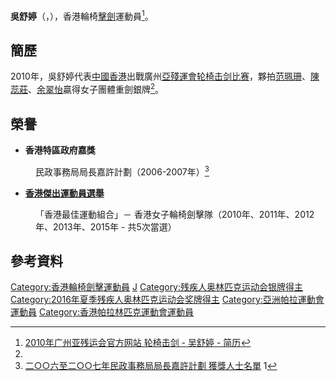 {{MedalTableTop}}
{{MedalCountry|{{HKG}}}}
{{MedalSport | 女子輪椅劍擊}}
{{MedalCompetition | [[亞洲殘疾人運動會|亞洲殘疾人運動會]]}}
{{MedalSilver | [[2010年亞洲殘疾人運動會|2010年 廣州]] | 團體重劍}}
{{MedalBottom}}

'''吳舒婷'''（{{lang|en|'''NG Justine Charissa'''}}，{{bd|1989年|8月17日|catIdx=N吳}}），香港輪椅[[擊劍|擊劍]]運動員<ref name="广州亚残运">[http://www.gzapg2010.cn/info/CHN_CHN/ZB/ZBB101A_WF@@@@@@@@@@@@@@@CHN_number=206237.html 2010年广州亚残运会官方网站 轮椅击剑 - 吴舒婷 - 简历]{{dead link|date=2018年5月 |bot=InternetArchiveBot |fix-attempted=yes }}</ref>。

==簡歷==
2010年，吳舒婷代表[[2010年亚洲残疾人运动会中国香港代表团|中國香港]]出戰廣州[[2010年亞洲殘疾人運動會|亞殘運會]][[2010年亚洲残疾人运动会轮椅击剑比赛|轮椅击剑比赛]]，夥拍[[范珮珊|范珮珊]]、[[陳蕊莊|陳蕊莊]]、[[余翠怡|余翠怡]]贏得女子團體重劍銀牌<ref name="广州亚残运"/>。

==榮譽==
*'''香港特區政府嘉獎'''
:民政事務局局長嘉許計劃（2006-2007年）<ref>[http://www.hab.gov.hk/file_manager/tc/documents/whats_new/from_the_desk_of_secretary_for_home_affairs/commendation2006-07_c.pdf 二○○六至二○○七年民政事務局局長嘉許計劃 獲獎人士名單] {{Wayback|url=http://www.hab.gov.hk/file_manager/tc/documents/whats_new/from_the_desk_of_secretary_for_home_affairs/commendation2006-07_c.pdf |date=20081202233513 }}1</ref>

*'''[[香港傑出運動員選舉|香港傑出運動員選舉]]'''
:「香港最佳運動組合」－ 香港女子輪椅劍擊隊（2010年、2011年、2012年、2013年、2015年 - 共5次當選）

==參考資料==
{{Reflist}}
{{HK-bio-stub}}

{{DEFAULTSORT:NG Justine Charissa}}
[[Category:香港輪椅劍擊運動員|Category:香港輪椅劍擊運動員]]
[[Category:吳姓|J]]
[[Category:残疾人奥林匹克运动会银牌得主|Category:残疾人奥林匹克运动会银牌得主]]
[[Category:2016年夏季残疾人奥林匹克运动会奖牌得主|Category:2016年夏季残疾人奥林匹克运动会奖牌得主]]
[[Category:亞洲帕拉運動會運動員|Category:亞洲帕拉運動會運動員]]
[[Category:香港帕拉林匹克運動會運動員|Category:香港帕拉林匹克運動會運動員]]